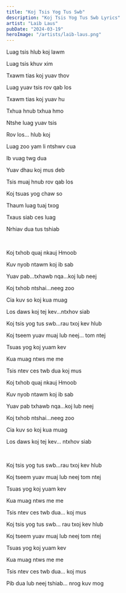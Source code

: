 ```yaml
---
title: "Koj Tsis Yog Tus Swb"
description: "Koj Tsis Yog Tus Swb Lyrics"
artist: "Laib Laus"
pubDate: "2024-03-19"
heroImage: "/artists/laib-laus.png"
---
```


Luag tsis hlub koj lawm

Luag tsis khuv xim

Txawm tias koj yuav thov

Luag yuav tsis rov qab los

Txawm tias koj yuav hu

Txhua hnub txhua hmo

Ntshe luag yuav tsis

Rov los... hlub koj

Luag zoo yam li ntshwv cua

Ib vuag twg dua

Yuav dhau koj mus deb

Tsis muaj hnub rov qab los

Koj tsuas yog chaw so

Thaum luag tuaj txog

Txaus siab ces luag

Nrhiav dua tus tshiab

<br />

Koj txhob quaj nkauj Hmoob

Kuv nyob ntawm koj ib sab

Yuav pab...txhawb nqa...koj lub neej

Koj txhob ntshai...neeg zoo

Cia kuv so koj kua muag

Los daws koj tej kev...ntxhov siab

Koj tsis yog tus swb...rau txoj kev hlub

Koj tseem yuav muaj lub neej... tom ntej

Tsuas yog koj yuam kev

Kua muag ntws me me

Tsis ntev ces twb dua koj mus

Koj txhob quaj nkauj Hmoob

Kuv nyob ntawm koj ib sab

Yuav pab txhawb nqa...koj lub neej

Koj txhob ntshai...neeg zoo

Cia kuv so koj kua muag

Los daws koj tej kev... ntxhov siab

<br />

Koj tsis yog tus swb...rau txoj kev hlub

Koj tseem yuav muaj lub neej tom ntej

Tsuas yog koj yuam kev

Kua muag ntws me me

Tsis ntev ces twb dua... koj mus

Koj tsis yog tus swb... rau txoj kev hlub

Koj tseem yuav muaj lub neej tom ntej

Tsuas yog koj yuam kev

Kua muag ntws me me

Tsis ntev ces twb dua... koj mus

Pib dua lub neej tshiab... nrog kuv mog
